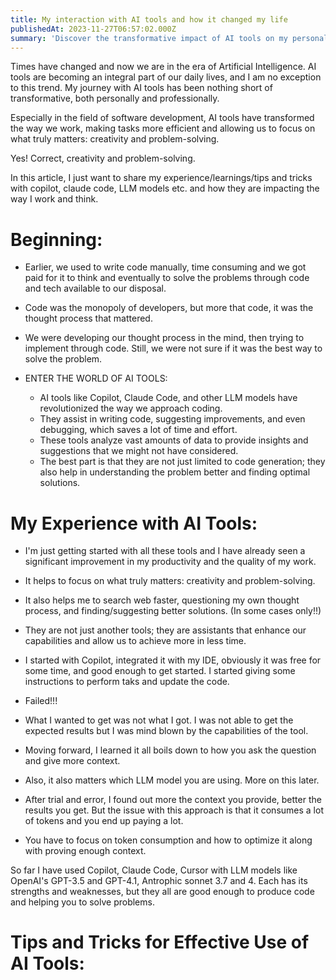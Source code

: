 ```yaml
---
title: My interaction with AI tools and how it changed my life
publishedAt: 2023-11-27T06:57:02.000Z
summary: 'Discover the transformative impact of AI tools on my personal and professional life.'
---
```


Times have changed and now we are in the era of Artificial Intelligence. AI tools are becoming an integral part of our daily lives, and I am no exception to this trend. My journey with AI tools has been nothing short of transformative, both personally and professionally.

Especially in the field of software development, AI tools have transformed the way we work, making tasks more efficient and allowing us to focus on what truly matters: creativity and problem-solving.

Yes! Correct, creativity and problem-solving.

In this article, I just want to share my experience/learnings/tips and tricks with copilot, claude code, LLM models etc. and how they are impacting the way I work and think.

# Beginning:

- Earlier, we used to write code manually, time consuming and we got paid for it to think and eventually to solve the problems through code and tech available to our disposal.
- Code was the monopoly of developers, but more that code, it was the thought process that mattered.
- We were developing our thought process in the mind, then trying to implement through code. Still, we were not sure if it was the best way to solve the problem.

- ENTER THE WORLD OF AI TOOLS:
  - AI tools like Copilot, Claude Code, and other LLM models have revolutionized the way we approach coding.
  - They assist in writing code, suggesting improvements, and even debugging, which saves a lot of time and effort.
  - These tools analyze vast amounts of data to provide insights and suggestions that we might not have considered.
  - The best part is that they are not just limited to code generation; they also help in understanding the problem better and finding optimal solutions.

# My Experience with AI Tools:

- I'm just getting started with all these tools and I have already seen a significant improvement in my productivity and the quality of my work. 
- It helps to focus on what truly matters: creativity and problem-solving.
- It also helps me to search web faster, questioning my own thought process, and finding/suggesting better solutions. (In some cases only!!)
- They are not just another tools; they are assistants that enhance our capabilities and allow us to achieve more in less time.

- I started with Copilot, integrated it with my IDE, obviously it was free for some time, and good enough to get started. I started giving some instructions to perform taks and update the code.
- Failed!!!
- What I wanted to get was not what I got. I was not able to get the expected results but I was mind blown by the capabilities of the tool.
- Moving forward, I learned it all boils down to how you ask the question and give more context.
- Also, it also matters which LLM model you are using. More on this later.
- After trial and error, I found out more the context you provide, better the results you get. But the issue with this approach is that it consumes a lot of tokens and you end up paying a lot.
- You have to focus on token consumption and how to optimize it along with proving enough context.
  
So far I have used Copilot, Claude Code, Cursor with LLM models like OpenAI's GPT-3.5 and GPT-4.1, Antrophic sonnet 3.7 and 4. Each has its strengths and weaknesses, but they all are good enough to produce code and helping you to solve problems.


# Tips and Tricks for Effective Use of AI Tools:

